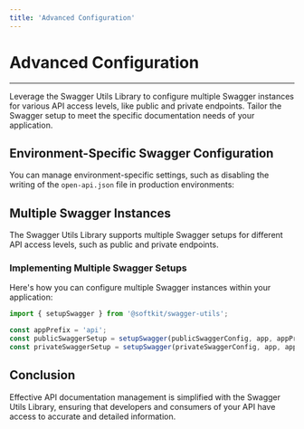 ```yaml
---
title: 'Advanced Configuration'
---
```


# Advanced Configuration

---

Leverage the Swagger Utils Library to configure multiple Swagger instances for various API access levels, like public and private endpoints. Tailor the Swagger setup to meet the specific documentation needs of your application.

## Environment-Specific Swagger Configuration

You can manage environment-specific settings, such as disabling the writing of the `open-api.json` file in production environments:

## Multiple Swagger Instances

The Swagger Utils Library supports multiple Swagger setups for different API access levels, such as public and private endpoints.

### Implementing Multiple Swagger Setups

Here's how you can configure multiple Swagger instances within your application:

```typescript
import { setupSwagger } from '@softkit/swagger-utils';

const appPrefix = 'api';
const publicSwaggerSetup = setupSwagger(publicSwaggerConfig, app, appPrefix);
const privateSwaggerSetup = setupSwagger(privateSwaggerConfig, app, appPrefix);
```

## Conclusion

Effective API documentation management is simplified with the Swagger Utils Library, ensuring that developers and consumers of your API have access to accurate and detailed information.
